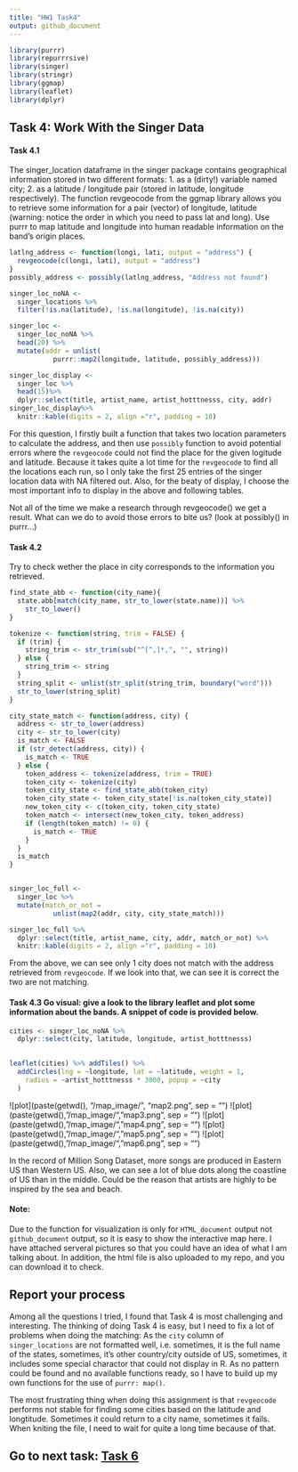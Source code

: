 ```yaml
---
title: "HW1 Task4"
output: github_document
---
```


```r
library(purrr)
library(repurrrsive)
library(singer)
library(stringr)
library(ggmap)
library(leaflet)
library(dplyr)
```


## Task 4: Work With the Singer Data

#### Task 4.1

The singer_location dataframe in the singer package contains geographical information stored in two different formats: 1. as a (dirty!) variable named city; 2. as a latitude / longitude pair (stored in latitude, longitude respectively). The function revgeocode from the ggmap library allows you to retrieve some information for a pair (vector) of longitude, latitude (warning: notice the order in which you need to pass lat and long). Use purrr to map latitude and longitude into human readable information on the band’s origin places. 

```r
latlng_address <- function(longi, lati, output = "address") {
  revgeocode(c(longi, lati), output = "address")
}
possibly_address <- possibly(latlng_address, "Address not found")

singer_loc_noNA <- 
  singer_locations %>%
  filter(!is.na(latitude), !is.na(longitude), !is.na(city)) 

singer_loc <- 
  singer_loc_noNA %>%
  head(20) %>%
  mutate(addr = unlist(
           purrr::map2(longitude, latitude, possibly_address)))

singer_loc_display <- 
  singer_loc %>%
  head(15)%>%
  dplyr::select(title, artist_name, artist_hotttnesss, city, addr) 
singer_loc_display%>%
  knitr::kable(digits = 2, align ="r", padding = 10)
```

For this question, I firstly built a function that takes two location parameters to calculate the address, and then use `possibly` function to avoid potential errors where the `revgeocode` could not find the place for the given logitude and latitude. Because it takes quite a lot time for the `revgeocode` to find all the locations each run, so I only take the first 25 entries of the singer location data with NA filtered out. Also, for the beaty of display, I choose the most important info to display in the above and following tables.

Not all of the time we make a research through revgeocode() we get a result. What can we do to avoid those errors to bite us? (look at possibly() in purrr…)

#### Task 4.2

Try to check wether the place in city corresponds to the information you retrieved.

```r
find_state_abb <- function(city_name){
  state.abb[match(city_name, str_to_lower(state.name))] %>%
    str_to_lower()
}

tokenize <- function(string, trim = FALSE) {
  if (trim) {
    string_trim <- str_trim(sub("^[^,]*,", "", string))
  } else {
    string_trim <- string
  }
  string_split <- unlist(str_split(string_trim, boundary("word")))
  str_to_lower(string_split)
}

city_state_match <- function(address, city) {
  address <- str_to_lower(address)
  city <- str_to_lower(city)
  is_match <- FALSE
  if (str_detect(address, city)) {
    is_match <- TRUE
  } else {
    token_address <- tokenize(address, trim = TRUE)
    token_city <- tokenize(city)
    token_city_state <- find_state_abb(token_city)
    token_city_state <- token_city_state[!is.na(token_city_state)]
    new_token_city <- c(token_city, token_city_state)
    token_match <- intersect(new_token_city, token_address)
    if (length(token_match) != 0) {
      is_match <- TRUE
    }
  }
  is_match
}


singer_loc_full <-
  singer_loc %>% 
  mutate(match_or_not = 
           unlist(map2(addr, city, city_state_match)))

singer_loc_full %>%
  dplyr::select(title, artist_name, city, addr, match_or_not) %>%
  knitr::kable(digits = 2, align ="r", padding = 10)
```

From the above, we can see only 1 city does not match with the address retrieved from `revgeocode`. If we look into that, we can see it is correct the two are not matching. 

#### Task 4.3 Go visual: give a look to the library leaflet and plot some information about the bands. A snippet of code is provided below.
```r
cities <- singer_loc_noNA %>%
  dplyr::select(city, latitude, longitude, artist_hotttnesss)

  
leaflet(cities) %>% addTiles() %>%
  addCircles(lng = ~longitude, lat = ~latitude, weight = 1,
    radius = ~artist_hotttnesss * 3000, popup = ~city
  )
```


![plot](paste(getwd(), "/map_image/", "map2.png", sep = "")
![plot](paste(getwd(), "/map_image/", "map3.png", sep = "")
![plot](paste(getwd(), "/map_image/", "map4.png", sep = "")
![plot](paste(getwd(), "/map_image/", "map5.png", sep = "")
![plot](paste(getwd(), "/map_image/", "map6.png", sep = "")

In the record of Million Song Dataset, more songs are produced in Eastern US than Western US. Also, we can see a lot of blue dots along the coastline of US than in the middle. Could be the reason that artists are highly to be inspired by the sea and beach. 

#### Note:

Due to the function for visualization is only for `HTML_document` output not `github_document` output, so it is easy to show the interactive map here. I have attached serveral pictures so that you could have an idea of what I am talking about. In addition, the html file is also uploaded to my repo, and you can download it to check. 

## Report your process

Among all the questions I tried, I found that Task 4 is most challenging and interesting. The thinking of doing Task 4 is easy, but I need to fix a lot of problems when doing the matching: As the `city` column of `singer_locations` are not formatted well, i.e. sometimes, it is the full name of the states, sometimes, it's other country/city outside of US, sometimes, it includes some special charactor that could not display in R. As no pattern could be found and no available functions ready, so I have to build up my own functions for the use of `purrr: map()`. 

The most frustrating thing when doing this assignment is that `revgeocode` performs not stable for finding some cities based on the latitude and longtitude. Sometimes it could return to a city name, sometimes it fails. When kniting the file, I need to wait for quite a long time because of that. 

## Go to next task: [Task 6]()


